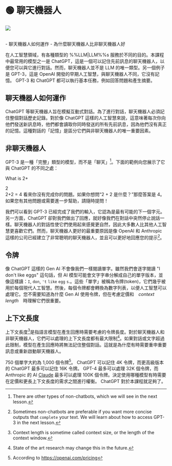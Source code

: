 
# 🟢 聊天機器人

<div style={{ textAlign: "center" }}>
  <Image
    src={"/docs/assets/basics/chatbot.svg"}
    width={755}
    height={964}
    style={{
      width: "100%",
      height: "300px",
      verticalAlign: "top",
      margin: "auto",
    }}
  />
</div>
<br />

<Takeaways>- 聊天機器人如何運作 - 為什麼聊天機器人比非聊天機器人好</Takeaways>

在人工智慧領域，有各種類型的 %%LLM|LLM%%s 服務於不同的目的。本課程中最常用的模型之一是 ChatGPT，這是一個可以記住先前訊息的聊天機器人，以便您可以與它進行對話。然而，聊天機器人並不是 LLM 的唯一類型。另一個例子是 GPT-3，這是 OpenAI 開發的早期人工智慧，與聊天機器人不同，它沒有記憶。 GPT-3 和 ChatGPT 都可以執行基本任務，例如回答問題和產生摘要。

## 聊天機器人如何運作

ChatGPT 等聊天機器人旨在模擬互動式對話。為了進行對話，聊天機器人必須記住整個對話歷史記錄。對於像 ChatGPT 這樣的人工智慧來說，這意味著每次你向他們發送新訊息時，他們都會讀取你同時發送的所有先前訊息，因為他們沒有真正的記憶。這種對話的「記憶」是區分它們與非聊天機器人的唯一重要因素。

## 非聊天機器人

GPT-3 是一種「完整」類型的模型，而不是「聊天」[^a]。下面的範例向您展示了它與 ChatGPT 的不同之處：

<AIInput>What is 2+</AIInput>

<AIOutput title="GPT-3 output">
  2
  <br />
  2+2 = 4
</AIOutput>

<AIOutput title="ChatGPT output">
  看來你沒有完成你的問題。如果你想問“2 + 2 是什麼？”那麼答案是
  4。如果您有其他問題或需要進一步幫助，請隨時提問！
</AIOutput>

我們可以看到 GPT-3 已經完成了我們的輸入，它認為是最有可能的下一個字元。另一方面，ChatGPT 卻對我們做出了回應，就好像我們在對話中突然停止說話一樣。聊天機器人的對話性使它們使用起來感覺更自然，因此大多數人比其他人工智慧更喜歡它們。然而，聊天機器人更好的最重要原因是像 OpenAI 和 Anthropic 這樣的公司已經建立了非常聰明的聊天機器人，並且可以更好地回應您的提示[^b]。

## 令牌

像 ChatGPT 這樣的 Gen AI 不會像我們一樣閱讀單字。雖然我們會逐字閱讀 "I don't like eggs" 這句話，但 AI 模型可能會文字字串分解成自己的單字版本，並像這樣讀：`I`, `don`, `'t` `like` `egg` `s`.。這些「單字」被稱為令牌(token)，它們幾乎被用於每個現代人工智慧。然後，每個令牌都會轉換為數字列表，以便人工智慧可以處理它。您不需要知道為什麼 Gen AI 使用令牌，但在考慮定價和　*context length*　時理解它們很重要。

## 上下文長度

上下文長度[^l]是指語言模型在產生回應時需要考慮的令牌長度。對於聊天機器人和非聊天機器人，它們可以處理的上下文長度都有最大限制[^c]。如果對話或文字超過此限制，模型在產生回應時將無法記住整個對話。這就是為什麼有時需要重申重要訊息或重新啟動聊天機器人。

750 個單字大約為 1,000 個令牌[^d]。 ChatGPT 可以記住 4K 令牌，而更高級版本的 ChatGPT 最多可以記住 16K 令牌。 GPT-4 最多可以處理 32K 個令牌，而 Anthropic 的 AI [Claude](https://www.anthropic.com/index/100k-context-windows) 最多可以處理 100K 個令牌。決定使用哪種模型有時需要在定價和更長上下文長度的需求之間進行權衡。 ChatGPT 對於本課程就足夠了。

[^a]: There are other types of non-chatbots, which we will see in the next lesson.
[^b]: Sometimes non-chatbots are preferable if you want more concise outputs that `complete` your text. We will learn about how to access GPT-3 in the next lesson.
[^c]: State of the art research may change this in the future.
[^d]: According to https://openai.com/pricing
[^l]: Context length is sometime called context size, or the length of the context window.
